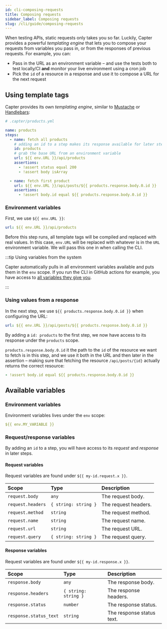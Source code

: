 ```yaml
---
id: cli-composing-requests
title: Composing requests
sidebar_label: Composing requests
slug: /cli/guide/composing-requests
---
```


When testing APIs, static requests only takes you so far. Luckily, Capter provides a powerful _templating engine_ that lets you to compose your requests from variables you pass in, or from the responses of previous requests. For example, you can:

- Pass in the URL as an environment variable – and use the tests both to test locally/CI **and** monitor your live environment using a cron job
- Pick the `id` of a resource in a response and use it to compose a URL for the next request

## Using template tags

Capter provides its own _templating engine_, similar to [Mustache](http://mustache.github.io/) or [Handlebars](https://handlebarsjs.com/):

```yml {7,9,15,17}
# .capter/products.yml

name: products
steps:
  - name: fetch all products
    # adding an id to a step makes its response available for later steps
    id: products
    # grab the base URL from an environment variable
    url: ${{ env.URL }}/api/products
    assertions:
      - !assert status equal 200
      - !assert body isArray

  - name: fetch first product
    url: ${{ env.URL }}/api/posts/${{ products.response.body.0.id }}
    assertions:
      - !assert body.id equal ${{ products.response.body.0.id }}
```

### Environment variables

First, we use `${{ env.URL }}`:

```yml
url: ${{ env.URL }}/api/products
```

Before this step runs, all template tags will be compiled and replaced with real values. In this case, `env.URL` will be replaced with whatever is in the `URL` environment variable. We will pass this one in when calling the CLI.

:::tip Using variables from the system

Capter automatically pulls in all environment variables available and puts them in the `env` scope. If you run the CLI in GitHub actions for example, you have access to [all variables they give you](https://docs.github.com/en/actions/reference/environment-variables).

:::

### Using values from a response

In the next step, we use `${{ products.response.body.0.id }}` when configuring the URL:

```yml
url: ${{ env.URL }}/api/posts/${{ products.response.body.0.id }}
```

By adding a `id: products` to the first step, we now have access to its response under the `products` scope.

`products.response.body.0.id` it the path to the `id` of the resource we want to fetch is in this step, and we use it both in the URL and then later in the assertion – making sure that fetching the resource `/api/posts/{id}` actually returns the correct resource:

```yml
- !assert body.id equal ${{ products.response.body.0.id }}
```

## Available variables

### Environment variables

Environment variables lives under the `env` scope:

```yml
${{ env.MY_VARIABLE }}
```

### Request/response variables

By adding an `id` to a step, you will have access to its _request_ and _response_ in later steps.

#### Request variables

Request variables are found under `${{ my-id.request.x }}`.

| Scope             | Type                 | Description          |
| :---------------- | :------------------- | :------------------- |
| `request.body`    | `any`                | The request body.    |
| `request.headers` | `{ string: string }` | The request headers. |
| `request.method`  | `string`             | The request method.  |
| `request.name`    | `string`             | The request name.    |
| `request.url`     | `string`             | The request URL.     |
| `request.query`   | `{ string: string }` | The request query.   |

#### Response variables

Request variables are found under `${{ my-id.response.x }}`.

| Scope                  | Type                 | Description               |
| :--------------------- | :------------------- | :------------------------ |
| `response.body`        | `any`                | The response body.        |
| `response.headers`     | `{ string: string }` | The response headers.     |
| `response.status`      | `number`             | The response status.      |
| `response.status_text` | `string`             | The response status text. |
